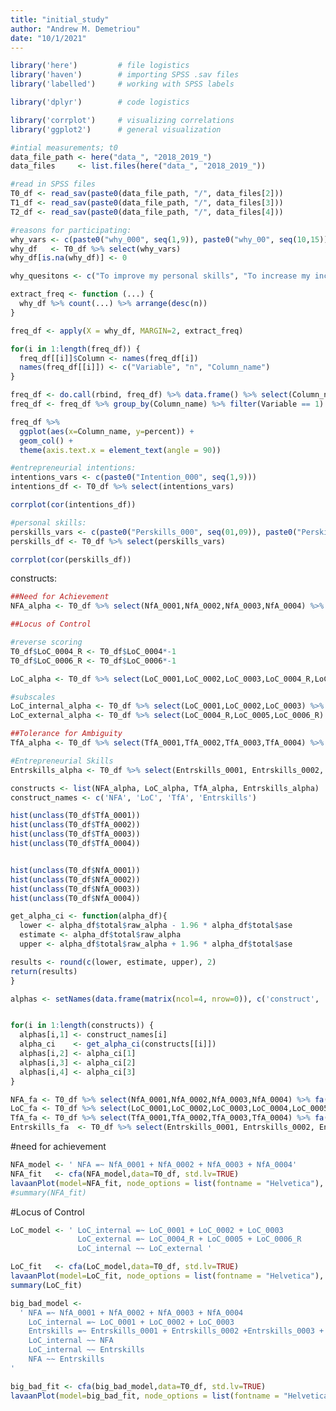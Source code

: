```yaml
---
title: "initial_study"
author: "Andrew M. Demetriou"
date: "10/1/2021"
---
```


```r
library('here')         # file logistics
library('haven')        # importing SPSS .sav files
library('labelled')     # working with SPSS labels

library('dplyr')        # code logistics

library('corrplot')     # visualizing correlations
library('ggplot2')      # general visualization
```

```r
#intial measurements; t0
data_file_path <- here("data_", "2018_2019_")
data_files     <- list.files(here("data_", "2018_2019_"))

#read in SPSS files
T0_df <- read_sav(paste0(data_file_path, "/", data_files[2]))
T1_df <- read_sav(paste0(data_file_path, "/", data_files[3]))
T2_df <- read_sav(paste0(data_file_path, "/", data_files[4]))
```

```r
#reasons for participating:
why_vars <- c(paste0("why_000", seq(1,9)), paste0("why_00", seq(10,15)))
why_df   <- T0_df %>% select(why_vars)
why_df[is.na(why_df)] <- 0

why_quesitons <- c("To improve my personal skills", "To increase my income", "To become a (fulltime) creative entrepreneur", "To improve my entrepreneurial skills","To learn more about entrepreneurialism","To start a (creative) company","To learn how to better manage my current creative business", "To better profile myself as an entrepreneur","To start seeing myself more as an entrepreneur","Because I'm having difficulty making money from my creativity","Because I lack business knowhow","Because the time I spend on business is hurting my creativity","Because I don't have enough time to develop a long term strategy","Because I want to put a value on my creativity")
```

```r
extract_freq <- function (...) {
  why_df %>% count(...) %>% arrange(desc(n))
}

freq_df <- apply(X = why_df, MARGIN=2, extract_freq)

for(i in 1:length(freq_df)) {
  freq_df[[i]]$Column <- names(freq_df[i])
  names(freq_df[[i]]) <- c("Variable", "n", "Column_name")
}

freq_df <- do.call(rbind, freq_df) %>% data.frame() %>% select(Column_name,Variable,n)
freq_df <- freq_df %>% group_by(Column_name) %>% filter(Variable == 1) %>% mutate(percent = n/38*100)

freq_df %>%
  ggplot(aes(x=Column_name, y=percent)) +
  geom_col() +
  theme(axis.text.x = element_text(angle = 90))
```


```r
#entrepreneurial intentions:
intentions_vars <- c(paste0("Intention_000", seq(1,9)))
intentions_df <- T0_df %>% select(intentions_vars)

corrplot(cor(intentions_df))

#personal skills:
perskills_vars <- c(paste0("Perskills_000", seq(01,09)), paste0("Perskills_00", seq(10,15)))
perskills_df <- T0_df %>% select(perskills_vars)

corrplot(cor(perskills_df))
```


constructs:
```r
##Need for Achievement
NFA_alpha <- T0_df %>% select(NfA_0001,NfA_0002,NfA_0003,NfA_0004) %>% alpha(., n.iter=5000)

##Locus of Control

#reverse scoring
T0_df$LoC_0004_R <- T0_df$LoC_0004*-1
T0_df$LoC_0006_R <- T0_df$LoC_0006*-1

LoC_alpha <- T0_df %>% select(LoC_0001,LoC_0002,LoC_0003,LoC_0004_R,LoC_0005,LoC_0006_R) %>% alpha(., n.iter=5000)

#subscales
LoC_internal_alpha <- T0_df %>% select(LoC_0001,LoC_0002,LoC_0003) %>% alpha(., n.iter=5000)
LoC_external_alpha <- T0_df %>% select(LoC_0004_R,LoC_0005,LoC_0006_R) %>% alpha(., n.iter=5000)

##Tolerance for Ambiguity
TfA_alpha <- T0_df %>% select(TfA_0001,TfA_0002,TfA_0003,TfA_0004) %>% alpha(., check.keys=TRUE, n.iter = 5000)

#Entrepreneurial Skills 
Entrskills_alpha <- T0_df %>% select(Entrskills_0001, Entrskills_0002, Entrskills_0003, Entrskills_0004, Entrskills_0005, Entrskills_0006, Entrskills_0007) %>% alpha(., n.iter=5000)

constructs <- list(NFA_alpha, LoC_alpha, TfA_alpha, Entrskills_alpha)
construct_names <- c('NFA', 'LoC', 'TfA', 'Entrskills')
```

```r
hist(unclass(T0_df$TfA_0001))
hist(unclass(T0_df$TfA_0002))
hist(unclass(T0_df$TfA_0003))
hist(unclass(T0_df$TfA_0004))


hist(unclass(T0_df$NfA_0001))
hist(unclass(T0_df$NfA_0002))
hist(unclass(T0_df$NfA_0003))
hist(unclass(T0_df$NfA_0004))
```


```r
get_alpha_ci <- function(alpha_df){
  lower <- alpha_df$total$raw_alpha - 1.96 * alpha_df$total$ase
  estimate <- alpha_df$total$raw_alpha
  upper <- alpha_df$total$raw_alpha + 1.96 * alpha_df$total$ase

results <- round(c(lower, estimate, upper), 2)
return(results)
}
```

```r
alphas <- setNames(data.frame(matrix(ncol=4, nrow=0)), c('construct', 'lower', 'estimate', 'upper'))


for(i in 1:length(constructs)) {
  alphas[i,1] <- construct_names[i]
  alpha_ci    <- get_alpha_ci(constructs[[i]])
  alphas[i,2] <- alpha_ci[1]
  alphas[i,3] <- alpha_ci[2]
  alphas[i,4] <- alpha_ci[3]
}
```

```r
NFA_fa <- T0_df %>% select(NfA_0001,NfA_0002,NfA_0003,NfA_0004) %>% fa(., rotate='varimax')
LoC_fa <- T0_df %>% select(LoC_0001,LoC_0002,LoC_0003,LoC_0004,LoC_0005,LoC_0006) %>% fa(., rotate='varimax', nfactors=2)
TfA_fa <- T0_df %>% select(TfA_0001,TfA_0002,TfA_0003,TfA_0004) %>% fa(., rotate='varimax')
Entrskills_fa  <- T0_df %>% select(Entrskills_0001, Entrskills_0002, Entrskills_0003, Entrskills_0004, Entrskills_0005, Entrskills_0006, Entrskills_0007) %>% fa(., rotate='varimax')
```


#need for achievement
```r
NFA_model <- ' NFA =~ NfA_0001 + NfA_0002 + NfA_0003 + NfA_0004'
NFA_fit   <- cfa(NFA_model,data=T0_df, std.lv=TRUE)
lavaanPlot(model=NFA_fit, node_options = list(fontname = "Helvetica"), edge_options = list(color = "grey"),coefs=TRUE, stars='latent')
#summary(NFA_fit)
```

#Locus of Control
```r
LoC_model <- ' LoC_internal =~ LoC_0001 + LoC_0002 + LoC_0003 
               LoC_external =~ LoC_0004_R + LoC_0005 + LoC_0006_R
               LoC_internal ~~ LoC_external '

LoC_fit   <- cfa(LoC_model,data=T0_df, std.lv=TRUE)
lavaanPlot(model=LoC_fit, node_options = list(fontname = "Helvetica"), edge_options = list(color = "grey"), coefs=TRUE, covs=TRUE, stars='latent')
summary(LoC_fit)
```

```r
big_bad_model <- 
  ' NFA =~ NfA_0001 + NfA_0002 + NfA_0003 + NfA_0004
    LoC_internal =~ LoC_0001 + LoC_0002 + LoC_0003 
    Entrskills =~ Entrskills_0001 + Entrskills_0002 +Entrskills_0003 + Entrskills_0004 + Entrskills_0005 + Entrskills_0006 + Entrskills_0007
    LoC_internal ~~ NFA
    LoC_internal ~~ Entrskills
    NFA ~~ Entrskills
'

big_bad_fit <- cfa(big_bad_model,data=T0_df, std.lv=TRUE)
lavaanPlot(model=big_bad_fit, node_options = list(fontname = "Helvetica"), edge_options = list(color = "grey"), coefs=TRUE, covs=TRUE, stars='latent')

```




